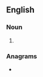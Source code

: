 {{also|anesthésias}}
==English==

===Noun===
{{head|en|noun plural form}}

# {{plural of|anesthesia|lang=en}}

===Anagrams===
* {{anagrams|en|a=aaeehinssst|anaesthesis|anæsthesis|sea shanties}}